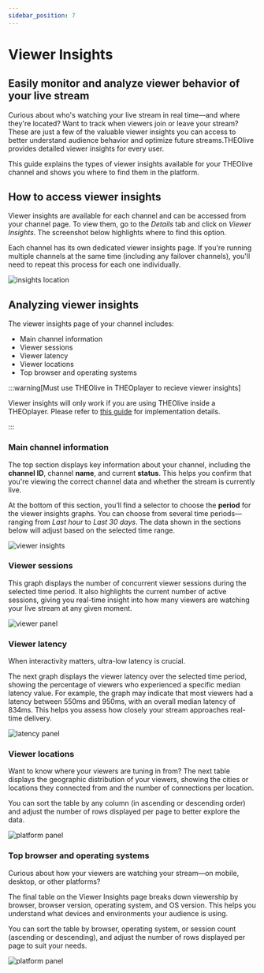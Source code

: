 ```yaml
---
sidebar_position: 7
---
```


# Viewer Insights

## Easily monitor and analyze viewer behavior of your live stream

Curious about who's watching your live stream in real time—and where they're located? Want to track when viewers join or leave your stream? These are just a few of the valuable viewer insights you can access to better understand audience behavior and optimize future streams.THEOlive provides detailed viewer insights for every user.

This guide explains the types of viewer insights available for your THEOlive channel and shows you where to find them in the platform.

## How to access viewer insights

Viewer insights are available for each channel and can be accessed from your channel page.
To view them, go to the _Details_ tab and click on _Viewer Insights_. The screenshot below highlights where to find this option.

Each channel has its own dedicated viewer insights page. If you're running multiple channels at the same time (including any failover channels), you'll need to repeat this process for each one individually.

![](../assets/img/e409065-where-insights3.PNG 'insights location')

## Analyzing viewer insights

The viewer insights page of your channel includes:

- Main channel information
- Viewer sessions
- Viewer latency
- Viewer locations
- Top browser and operating systems

:::warning[Must use THEOlive in THEOplayer to recieve viewer insights]

Viewer insights will only work if you are using THEOlive inside a THEOplayer. Please refer to [this guide](../playback/Web/00-getting-started.mdx) for implementation details.

:::

### Main channel information

The top section displays key information about your channel, including the **channel ID**, channel **name**, and current **status**. This helps you confirm that you're viewing the correct channel data and whether the stream is currently live.

At the bottom of this section, you’ll find a selector to choose the **period** for the viewer insights graphs. You can choose from several time periods—ranging from _Last hour_ to _Last 30 days_. The data shown in the sections below will adjust based on the selected time range.

![](../assets/img/5513864-1.viewer_insights.PNG 'viewer insights')

### Viewer sessions

This graph displays the number of concurrent viewer sessions during the selected time period. It also highlights the current number of active sessions, giving you real-time insight into how many viewers are watching your live stream at any given moment.

![](../assets/img/7918a6d-viewer-panel.png 'viewer panel')

### Viewer latency

When interactivity matters, ultra-low latency is crucial.

The next graph displays the viewer latency over the selected time period, showing the percentage of viewers who experienced a specific median latency value. For example, the graph may indicate that most viewers had a latency between 550ms and 950ms, with an overall median latency of 834ms. This helps you assess how closely your stream approaches real-time delivery.

![](../assets/img/e631989-latency-panel2.png 'latency panel')

### Viewer locations

Want to know where your viewers are tuning in from? The next table displays the geographic distribution of your viewers, showing the cities or locations they connected from and the number of connections per location.

You can sort the table by any column (in ascending or descending order) and adjust the number of rows displayed per page to better explore the data.

![](../assets/img/71ca1fd-platform-panel1.png 'platform panel')

### Top browser and operating systems

Curious about how your viewers are watching your stream—on mobile, desktop, or other platforms?

The final table on the Viewer Insights page breaks down viewership by browser, browser version, operating system, and OS version. This helps you understand what devices and environments your audience is using.

You can sort the table by browser, operating system, or session count (ascending or descending), and adjust the number of rows displayed per page to suit your needs.

![](../assets/img/230b3c5-platform-panel2.png 'platform panel')
